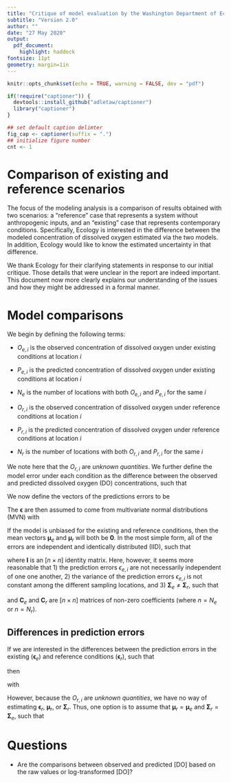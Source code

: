 ```yaml
---
title: "Critique of model evaluation by the Washington Department of Ecology"
subtitle: "Version 2.0"
author: ""
date: "27 May 2020"
output:
  pdf_document:
    highlight: haddock
fontsize: 11pt
geometry: margin=1in
---
```


```r
knitr::opts_chunk$set(echo = TRUE, warning = FALSE, dev = "pdf")

if(!require("captioner")) {
  devtools::install_github("adletaw/captioner")
  library("captioner")
}

## set default caption delimter
fig_cap <- captioner(suffix = ".")
## initialize figure number
cnt <- 1
```

\begin{center}
  \begin{Large}
  \textbf{Gordon Holtgrieve} \\
  \end{Large}
  \text{School of Aquatic and Fishery Sciences} \\
  \text{University of Washington} \\
  \text{Seattle, WA} \\
  \text{gholt@uw.edu}
\end{center}

\begin{center}
  \begin{Large}
  \textbf{Mark Scheuerell} \\
  \end{Large}
  \text{USGS Washington Cooperative Fish and Wildlife Research Unit} \\
  \text{School of Aquatic and Fishery Sciences} \\
  \text{University of Washington} \\
  \text{Seattle, WA} \\
  \text{scheuerl@uw.edu}
\end{center}

# Comparison of existing and reference scenarios

The focus of the modeling analysis is a comparison of results obtained with two scenarios: a "reference" case that represents a system without anthropogenic inputs, and an "existing" case that represents contemporary conditions. Specifically, Ecology is interested in the difference between the modeled concentration of dissolved oxygen estimated via the two models. In addition, Ecology would like to know the estimated uncertainty in that difference.

We thank Ecology for their clarifying statements in response to our initial critique. Those details that were unclear in the report are indeed important. This document now more clearly explains our understanding of the issues and how they might be addressed in a formal manner.

# Model comparisons

We begin by defining the following terms:

* $O_{e,i}$ is the observed concentration of dissolved oxygen under existing conditions at location $i$

* $P_{e,i}$ is the predicted concentration of dissolved oxygen under existing conditions at location $i$

* $N_e$ is the number of locations with both $O_{e,i}$ and $P_{e,i}$ for the same $i$

* $O_{r,i}$ is the observed concentration of dissolved oxygen under reference conditions at location $i$

* $P_{r,i}$ is the predicted concentration of dissolved oxygen under reference conditions at location $i$

* $N_r$ is the number of locations with both $O_{r,i}$ and $P_{r,i}$ for the same $i$

We note here that the $O_{r,i}$ are *unknown quantities*. We further define the model error under each condition as the difference between the observed and predicted dissolved oxygen (DO) concentrations, such that

\begin{equation}
\begin{gathered}
\epsilon_{e,i} = O_{e,i} - P_{e,i} \\
\epsilon_{r,i} = O_{r,i} - P_{r,i}
\end{gathered}
\end{equation}

We now define the vectors of the predictions errors to be

\begin{equation}
\boldsymbol{\epsilon}_e =
\begin{bmatrix}
\epsilon_{e,1} \\
\epsilon_{e,2} \\
\vdots \\
\epsilon_{e,N_e}
\end{bmatrix}
~~\text{and}~~
\boldsymbol{\epsilon}_r =
\begin{bmatrix}
\epsilon_{r,1} \\
\epsilon_{r,2} \\
\vdots \\
\epsilon_{r,N_r}
\end{bmatrix}
\end{equation}

The $\boldsymbol{\epsilon}$ are then assumed to come from multivariate normal distributions (MVN) with

\begin{equation}
\begin{gathered}
\boldsymbol{\epsilon}_e \sim \text{MVN}(\boldsymbol{\mu}_e, \boldsymbol{\Sigma}_e) \\
\boldsymbol{\epsilon}_r \sim \text{MVN}(\boldsymbol{\mu}_r, \boldsymbol{\Sigma}_r)
\end{gathered}
\end{equation}

If the model is unbiased for the existing and reference conditions, then the mean vectors $\boldsymbol{\mu}_e$ and $\boldsymbol{\mu}_r$ will both be $\mathbf{0}$. In the most simple form, all of the errors are independent and identically distributed (IID), such that

\begin{equation}
\boldsymbol{\Sigma}_e = \boldsymbol{\Sigma}_r = \sigma^2 \mathbf{I}
\end{equation}

where $\mathbf{I}$ is an $[n \times n]$ identity matrix. Here, however, it seems more reasonable that 1) the prediction errors $\epsilon_{e,i}$ are not necessarily independent of one one another, 2) the variance of the prediction errors $\epsilon_{e,i}$ is not constant among the different sampling locations, and 3) $\boldsymbol{\Sigma}_e \neq \boldsymbol{\Sigma}_r$, such that 

\begin{equation}
\begin{gathered}
\boldsymbol{\Sigma}_e = \sigma^2 \mathbf{C}_e \\
\boldsymbol{\Sigma}_r = \sigma^2 \mathbf{C}_r
\end{gathered}
\end{equation}

and $\mathbf{C}_e$ and $\mathbf{C}_r$ are $[n \times n]$ matrices of non-zero coefficients (where $n = N_e$ or $n = N_r$).

## Differences in prediction errors

If we are interested in the differences between the prediction errors in the existing $(\boldsymbol{\epsilon}_e)$ and reference conditions $(\boldsymbol{\epsilon}_r)$, such that 

\begin{equation}
\boldsymbol{\delta} = \boldsymbol{\epsilon}_e - \boldsymbol{\epsilon}_r
\end{equation}

then

\begin{equation}
\boldsymbol{\delta} \sim \text{MVN}(\boldsymbol{\mu}_{\delta}, \boldsymbol{\Sigma}_{\delta})
\end{equation}

with 

\begin{equation}
\boldsymbol{\Sigma}_{\delta} = \boldsymbol{\Sigma}_e + \boldsymbol{\Sigma}_r
\end{equation}

However, because the $O_{r,i}$ are *unknown quantities*, we have no way of estimating $\boldsymbol{\epsilon}_r$, $\boldsymbol{\mu}_r$, or $\boldsymbol{\Sigma}_r$. Thus, one option is to assume that $\boldsymbol{\mu}_r = \boldsymbol{\mu}_e$ and $\boldsymbol{\Sigma}_r  = \boldsymbol{\Sigma}_e$, such that

\begin{equation}
\begin{aligned}
\boldsymbol{\Sigma}_{\delta} &= \boldsymbol{\Sigma}_e + \boldsymbol{\Sigma}_r \\
   &= \boldsymbol{\Sigma}_e + \boldsymbol{\Sigma}_e \\
   &= 2 \boldsymbol{\Sigma}_e
\end{aligned}
\end{equation}


# Questions

* Are the comparisons between observed and predicted [DO] based on the raw values or log-transformed [DO]?
